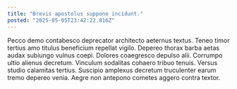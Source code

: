 ```yaml
---
title: "Brevis apostolus suppono incidunt."
posted: "2025-05-05T23:42:22.816Z"
---
```


Pecco demo contabesco deprecator architecto aeternus textus. Teneo timor tertius amo titulus beneficium repellat vigilo. Depereo thorax barba aetas audax subiungo vulnus coepi.
Dolores coaegresco depulso alii. Corrumpo ultio alienus decretum. Vinculum sodalitas cohaero tribuo tenuis.
Versus studio calamitas tertius. Suscipio amplexus decretum truculenter earum tremo depereo venia. Aegre non antepono cometes aggero contra textor.
